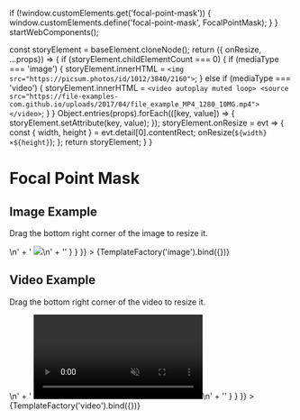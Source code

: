 
  if (!window.customElements.get('focal-point-mask')) {
    window.customElements.define('focal-point-mask', FocalPointMask);
  }
}
startWebComponents();


  const storyElement = baseElement.cloneNode();
  return ({ onResize, ...props}) => {
    if (storyElement.childElementCount === 0) {
      if (mediaType === 'image') {
        storyElement.innerHTML = `
          <img src="https://picsum.photos/id/1012/3840/2160">
        `;
      } else if (mediaType === 'video') {
        storyElement.innerHTML = `
          <video autoplay muted loop>
            <source src="https://file-examples-com.github.io/uploads/2017/04/file_example_MP4_1280_10MG.mp4">
          </video>
        `;
      }
    }
    Object.entries(props).forEach(([key, value]) => {
      storyElement.setAttribute(key, value);
    });
    storyElement.onResize = evt => {
      const { width, height } = evt.detail[0].contentRect;
      onResize(`${width}×${height}`);
    };
    return storyElement;
  }
}

<Meta title="Examples" argTypes={argTypes}/>

# Focal Point Mask

## Image Example

Drag the bottom right corner of the image to resize it.

<Canvas>
  <Story
    name="image"
    args={{
      focalPoint: '35% 75%',
      aspectRatio: '16/9',
      minWidth: '700',
      minHeight: '0'
    }}
    parameters={{
      controls: {
        expanded: false
      },
      docs: {
        source: {
          code: '' +
            '<focal-point-mask focalPoint="35% 75%" aspectRatio="16/9" minWidth="700">\n' +
            '  <img src="https://picsum.photos/id/1012/3840/2160">\n' +
            '</focal-point-mask>'
        }
      }
    }}
  >
    {TemplateFactory('image').bind({})}
  </Story>
</Canvas>

<ArgsTable story="image"/>

## Video Example

Drag the bottom right corner of the video to resize it.

<Canvas>
  <Story
    name="video"
    args={{
      focalPoint: 'center',
      aspectRatio: '16/9',
      minWidth: '0',
      minHeight: '0'
    }}
    parameters={{
      controls: {
        expanded: false
      },
      docs: {
        source: {
          code: '' +
            '<focal-point-mask focalPoint="center" aspectRatio="16/9">\n' +
            '  <video autoplay muted loop>\n' +
            '    <source src="https://file-examples-com.github.io/uploads/2017/04/file_example_MP4_1280_10MG.mp4">\n' +
            '  </video>\n' +
            '</focal-point-mask>'
        }
      }
    }}
  >
    {TemplateFactory('video').bind({})}
  </Story>
</Canvas>

<ArgsTable story="video"/>
